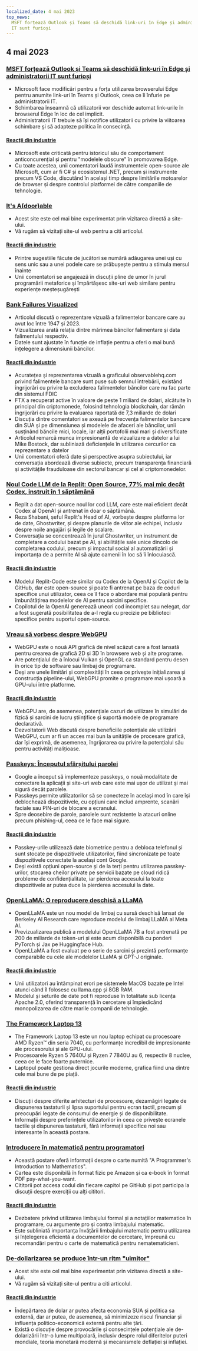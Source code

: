 ```yaml
---
localized_date: 4 mai 2023
top_news:
  MSFT forțează Outlook și Teams să deschidă link-uri în Edge și administratorii
  IT sunt furioși
---
```




<CallToAction />

<Steps>

## 4 mai 2023

### [MSFT forțează Outlook și Teams să deschidă link-uri în Edge și administratorii IT sunt furioși](https://www.theverge.com/2023/5/3/23709297/microsoft-edge-force-outlook-teams-web-links-open)

- Microsoft face modificări pentru a forța utilizarea browserului Edge pentru anumite link-uri în Teams și Outlook, ceea ce îi înfurie pe administratorii IT.
- Schimbarea înseamnă că utilizatorii vor deschide automat link-urile în browserul Edge în loc de cel implicit.
- Administratorii IT trebuie să își notifice utilizatorii cu privire la viitoarea schimbare și să adapteze politica în consecință.

#### [Reacții din industrie](http://news.ycombinator.com/item?id=35800158)

- Microsoft este criticată pentru istoricul său de comportament anticoncurențial și pentru "modelele obscure" în promovarea Edge.
- Cu toate acestea, unii comentatori laudă instrumentele open-source ale Microsoft, cum ar fi C# și ecosistemul .NET, precum și instrumente precum VS Code, discutând în același timp despre limitările motoarelor de browser și despre controlul platformei de către companiile de tehnologie.

### [It's A(door)able](https://ncase.me/door/)

- Acest site este cel mai bine experimentat prin vizitarea directă a site-ului.
- Vă rugăm să vizitați site-ul web pentru a citi articolul.

#### [Reacții din industrie](http://news.ycombinator.com/item?id=35800492)

- Printre sugestiile făcute de jucători se numără adăugarea unei uși cu sens unic sau a unei podele care se prăbușește pentru a stimula mersul înainte
- Unii comentatori se angajează în discuții pline de umor în jurul programării metaforice și împărtășesc site-uri web similare pentru experiențe meșteșugărești

### [Bank Failures Visualized](https://observablehq.com/@mbostock/bank-failures)

- Articolul discută o reprezentare vizuală a falimentelor bancare care au avut loc între 1947 și 2023.
- Vizualizarea arată relația dintre mărimea băncilor falimentare și data falimentului respectiv.
- Datele sunt ajustate în funcție de inflație pentru a oferi o mai bună înțelegere a dimensiunii băncilor.

#### [Reacții din industrie](http://news.ycombinator.com/item?id=35795975)

- Acuratețea și reprezentarea vizuală a graficului observablehq.com privind falimentele bancare sunt puse sub semnul întrebării, existând îngrijorări cu privire la excluderea falimentelor băncilor care nu fac parte din sistemul FDIC
- FTX a recuperat active în valoare de peste 1 miliard de dolari, alcătuite în principal din criptomonede, folosind tehnologia blockchain, dar rămân îngrijorări cu privire la evaluarea raportată de 7,3 miliarde de dolari
- Discuția dintre comentatori se axează pe frecvența falimentelor bancare din SUA și pe dimensiunea și modelele de afaceri ale băncilor, unii susținând băncile mici, locale, iar alții portofolii mai mari și diversificate
- Articolul remarcă munca impresionantă de vizualizare a datelor a lui Mike Bostock, dar subliniază deficiențele în utilizarea cercurilor ca reprezentare a datelor
- Unii comentatori oferă date și perspective asupra subiectului, iar conversația abordează diverse subiecte, precum transparența financiară și activitățile frauduloase din sectorul bancar și cel al criptomonedelor.

### [Noul Code LLM de la Replit: Open Source, 77% mai mic decât Codex, instruit în 1 săptămână](https://www.latent.space/p/reza-shabani#details)

- Replit a dat open-source noul lor cod LLM, care este mai eficient decât Codex al OpenAI și antrenat în doar o săptămână.
- Reza Shabani, șeful Replit's Head of AI, vorbește despre platforma lor de date, Ghostwriter, și despre planurile de viitor ale echipei, inclusiv despre noile angajări și legile de scalare.
- Conversația se concentrează în jurul Ghostwriter, un instrument de completare a codului bazat pe AI, și abilitățile sale unice dincolo de completarea codului, precum și impactul social al automatizării și importanța de a permite AI să ajute oamenii în loc să îi înlocuiască.

#### [Reacții din industrie](http://news.ycombinator.com/item?id=35803435)

- Modelul Replit-Code este similar cu Codex de la OpenAI și Copilot de la GitHub, dar este open-source și poate fi antrenat pe baza de coduri specifice unui utilizator, ceea ce îl face o abordare mai populară pentru îmbunătățirea modelelor de AI pentru sarcini specifice.
- Copilotul de la OpenAI generează uneori cod incomplet sau nelegat, dar a fost sugerată posibilitatea de a-l regla cu precizie pe biblioteci specifice pentru suportul open-source.

### [Vreau să vorbesc despre WebGPU](https://cohost.org/mcc/post/1406157-i-want-to-talk-about-webgpu)

- WebGPU este o nouă API grafică de nivel scăzut care a fost lansată pentru crearea de grafică 2D și 3D în browsere web și alte programe.
- Are potențialul de a înlocui Vulkan și OpenGL ca standard pentru desen în orice tip de software sau limbaj de programare.
- Deși are unele limitări și complexități în ceea ce privește inițializarea și construcția pipeline-ului, WebGPU promite o programare mai ușoară a GPU-ului între platforme.

#### [Reacții din industrie](http://news.ycombinator.com/item?id=35800988)

- WebGPU are, de asemenea, potențiale cazuri de utilizare în simulări de fizică și sarcini de lucru științifice și suportă modele de programare declarativă.
- Dezvoltatorii Web discută despre beneficiile potențiale ale utilizării WebGPU, cum ar fi un acces mai bun la unitățile de procesare grafică, dar își exprimă, de asemenea, îngrijorarea cu privire la potențialul său pentru activități malițioase.

### [Passkeys: Începutul sfârșitului parolei](https://blog.google/technology/safety-security/the-beginning-of-the-end-of-the-password/)

- Google a început să implementeze passkeys, o nouă modalitate de conectare la aplicații și site-uri web care este mai ușor de utilizat și mai sigură decât parolele.
- Passkeys permite utilizatorilor să se conecteze în același mod în care își deblochează dispozitivele, cu opțiuni care includ amprente, scanări faciale sau PIN-uri de blocare a ecranului.
- Spre deosebire de parole, parolele sunt rezistente la atacuri online precum phishing-ul, ceea ce le face mai sigure.

#### [Reacții din industrie](http://news.ycombinator.com/item?id=35801392)

- Passkey-urile utilizează date biometrice pentru a debloca telefonul și sunt stocate pe dispozitivele utilizatorilor, fiind sincronizate pe toate dispozitivele conectate la același cont Google.
- Deși există opțiuni open-source și de la terți pentru utilizarea passkey-urilor, stocarea cheilor private pe servicii bazate pe cloud ridică probleme de confidențialitate, iar pierderea accesului la toate dispozitivele ar putea duce la pierderea accesului la date.

### [OpenLLaMA: O reproducere deschisă a LLaMA](https://github.com/openlm-research/open_llama)

- OpenLLaMA este un nou model de limbaj cu sursă deschisă lansat de Berkeley AI Research care reproduce modelul de limbaj LLaMA al Meta AI.
- Previzualizarea publică a modelului OpenLLaMA 7B a fost antrenată pe 200 de miliarde de token-uri și este acum disponibilă cu ponderi PyTorch și Jax pe Huggingface Hub.
- OpenLLaMA a fost evaluat pe o serie de sarcini și prezintă performanțe comparabile cu cele ale modelelor LLaMA și GPT-J originale.

#### [Reacții din industrie](http://news.ycombinator.com/item?id=35798888)

- Unii utilizatori au întâmpinat erori pe sistemele MacOS bazate pe Intel atunci când îl folosesc cu llama.cpp și 8GB RAM.
- Modelul și seturile de date pot fi reproduse în totalitate sub licența Apache 2.0, oferind transparență în cercetare și împiedicând monopolizarea de către marile companii de tehnologie.

### [The Framework Laptop 13](https://frame.work/blog/announcing-the-framework-laptop-13-powered-by-amd-ryzen)

- The Framework Laptop 13 este un nou laptop echipat cu procesoare AMD Ryzen™ din seria 7040, cu performanțe incredibil de impresionante ale procesorului și ale GPU-ului.
- Procesoarele Ryzen 5 7640U și Ryzen 7 7840U au 6, respectiv 8 nuclee, ceea ce le face foarte puternice.
- Laptopul poate gestiona direct jocurile moderne, grafica fiind una dintre cele mai bune de pe piață.

#### [Reacții din industrie](http://news.ycombinator.com/item?id=35802210)

- Discuții despre diferite arhitecturi de procesoare, dezamăgiri legate de dispunerea tastaturii și lipsa suportului pentru ecran tactil, precum și preocupări legate de consumul de energie și de disponibilitate.
- Informații despre preferințele utilizatorilor în ceea ce privește ecranele tactile și dispunerea tastaturii, fără informații specifice noi sau interesante în această postare.

### [Introducere în matematică pentru programatori](https://pimbook.org)

- Această postare oferă informații despre o carte numită "A Programmer's Introduction to Mathematics".
- Cartea este disponibilă în format fizic pe Amazon și ca e-book în format PDF pay-what-you-want.
- Cititorii pot accesa codul din fiecare capitol pe GitHub și pot participa la discuții despre exerciții cu alți cititori.

#### [Reacții din industrie](http://news.ycombinator.com/item?id=35800136)

- Dezbatere privind utilizarea limbajului formal și a notațiilor matematice în programare, cu argumente pro și contra limbajului matematic.
- Este subliniată importanța învățării limbajului matematic pentru utilizarea și înțelegerea eficientă a documentelor de cercetare, împreună cu recomandări pentru o carte de matematică pentru nematematicieni.

### [De-dollarizarea se produce într-un ritm "uimitor"](https://www.bloomberg.com/news/articles/2023-04-18/de-dollarization-is-happening-at-a-stunning-pace-jen-says)

- Acest site este cel mai bine experimentat prin vizitarea directă a site-ului.
- Vă rugăm să vizitați site-ul pentru a citi articolul.

#### [Reacții din industrie](http://news.ycombinator.com/item?id=35796915)

- Îndepărtarea de dolar ar putea afecta economia SUA și politica sa externă, dar ar putea, de asemenea, să minimizeze riscul financiar și influența politico-economică externă pentru alte țări.
- Există o discuție despre provocările și consecințele potențiale ale de-dolarizării într-o lume multipolară, inclusiv despre rolul diferitelor puteri mondiale, teoria monetară modernă și mecanismele deflației și inflației.

</Steps>
